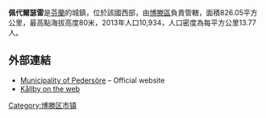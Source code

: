 '''佩代爾瑟雷'''是[[芬蘭|芬蘭]]的城鎮，位於該國西部，由[[博滕區|博滕區]]負責管轄，面積826.05平方公里，最高點海拔高度80米，2013年人口10,934，人口密度為每平方公里13.77人。

==外部連結==
{{commonscat|Pedersöre}}

*[http://www.pdersore.fi/index.php?use=publisher&id=4230&lang=1 Municipality of Pedersöre]{{dead link|date=2017年11月 |bot=InternetArchiveBot |fix-attempted=yes }} – Official website
*[https://web.archive.org/web/20090706111232/http://www.kallby.net/ Kållby on the web]

{{Finland-geo-stub}}
[[Category:博滕区市镇|Category:博滕区市镇]]